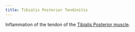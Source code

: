 ```yaml
---
title: Tibialis Posterior Tendinitis
---
```


Inflammation of the tendon of the [Tibialis Posterior muscle]({{< var ref-muscle.tibialis-posterior.path >}}).